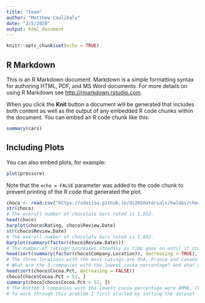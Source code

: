```yaml
---
title: "team"
author: "Matthew Coulibaly"
date: "2/5/2020"
output: html_document
---
```


```r
knitr::opts_chunk$set(echo = TRUE)
```

## R Markdown

This is an R Markdown document. Markdown is a simple formatting syntax for authoring HTML, PDF, and MS Word documents. For more details on using R Markdown see <http://rmarkdown.rstudio.com>.

When you click the **Knit** button a document will be generated that includes both content as well as the output of any embedded R code chunks within the document. You can embed an R code chunk like this:

```r
summary(cars)
```

## Including Plots

You can also embed plots, for example:

```r
plot(pressure)
```

Note that the `echo = FALSE` parameter was added to the code chunk to prevent printing of the R code that generated the plot.

```r
choco <- read.csv("https://xdaiisu.github.io/ds202materials/hwlabs/choco.csv")
str(choco)
# The overall number of chocolate bars rated is 1,852.
head(choco)
barplot(choco$Rating, choco$Review.Date)
str(choco$Review.Date)
# The overall number of chocolate bars rated is 1,852.
barplot(summary(factor(choco$Review.Date)))
# The number of ratings increases steadily as time goes on until it starts to drop off after 2015 which is the highest point. There are also a couple of dips in the chart at 2010 and 2013
head(sort(summary(factor(choco$Company.Location)), decreasing = TRUE), 3)
# The three locations with the most ratings are USA, France and Canada with their rating count being 787, 158, and 132 respectively. The US is way ahead but France nd Canada are much closer to each other.
# What are the 3 companies with the lowest cocoa percentage? And what was their average cocoa percentage?
head(sort(choco$Cocoa.Pct, decreasing = FALSE))
choco[choco$Cocoa.Pct < 51, ]
summary(choco[choco$Cocoa.Pct < 51, ])
# The bottom 3 companies with the lowest cocoa percentage were AMMA, Chokolat Elot, and Luker. Their average cocoa percentage is 46.
# To work through this problem I first started by sorting the dataset in an ascending order. The output of this helped me see that the 3 lowest percentages had less than 51 percent cocoa. After that, I printed out all the rows in the dataset that had less than 51 percent cocoa in them to see the lowest 3 companies. Once I found this information, to find the mean I took the summary() of the previous product which was the three lowest companies.
```
